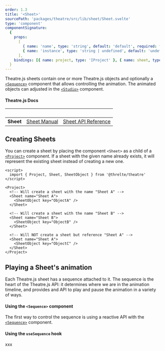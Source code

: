 ```yaml
---
order: 1.3
title: '<Sheet>'
sourcePath: 'packages/theatre/src/lib/sheet/Sheet.svelte'
type: 'component'
componentSignature:
  {
    props:
      [
        { name: 'name', type: 'string', default: 'default', required: false },
        { name: 'instance', type: 'string | undefined', default: 'undefined', required: false }
      ],
    bindings: [{ name: project, type: 'IProject' }, { name: sheet, type: 'ISheet' }]
  }
---
```


Theatre.js sheets contain one or more Theatre.js objects and optionally a [`<Sequence>`](/reference/theatre/sequence) component that allows controlling the animation.
The animated objects can adjusted in the [`<Studio>`](/reference/theatre/studio) component.

#### Theatre.js Docs

| &nbsp;    | &nbsp;                                                              | &nbsp;                                                                   |
| --------- | ------------------------------------------------------------------- | ------------------------------------------------------------------------ |
| **Sheet** | [Sheet Manual](https://www.theatrejs.com/docs/latest/manual/sheets) | [Sheet API Reference](https://www.theatrejs.com/docs/0.5/api/core#sheet) |

## Creating Sheets

You can create a sheet by placing the component `<Sheet>` as a child of a [`<Project>`](/reference/theatre/project) component. If a sheet with the given name already exists, it will represent the existing sheet instead of creating a new one.

```svelte
<script>
  import { Project, Sheet, SheetObject } from '@threlte/theatre'
</script>

<Project>
  <!-- Will create a sheet with the name "Sheet A" -->
  <Sheet name="Sheet A">
    <SheetObject key="ObjectA" />
  </Sheet>

  <!-- Will create a sheet with the name "Sheet B" -->
  <Sheet name="Sheet B">
    <SheetObject key="ObjectB" />
  </Sheet>

  <!-- Will NOT create a sheet but reference "Sheet A" -->
  <Sheet name="Sheet A">
    <SheetObject key="ObjectC" />
  </Sheet>
</Project>
```

## Playing a Sheet's animation

Each Theatre.js sheet has a sequence attached to it. The sequence is the heart of the Theatre.js API: it determines where we are in the animation timeline, and
provides and API to play and pause the animation in a variety of ways.

#### Using the `<Sequence>` component

The first way to control the sequence is using a reactive API with the [`<Sequence>`](/reference/theatre/sequence) component.

#### Using the `useSequence` hook

xxx
